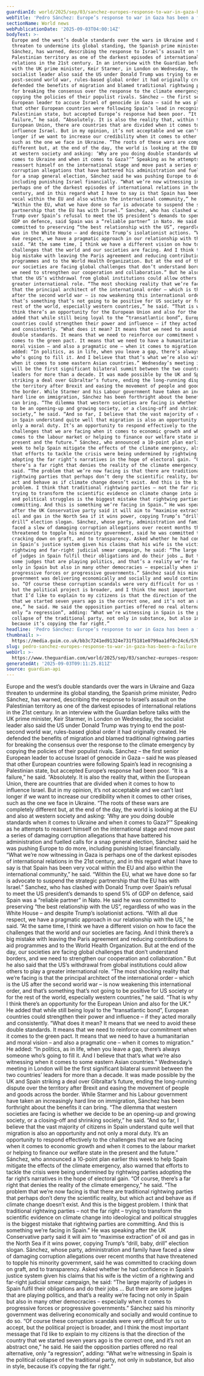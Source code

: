 ```yaml
---
guardianId: world/2025/sep/03/sanchez-europes-response-to-war-in-gaza-has-been-a-failure
webTitle: 'Pedro Sánchez: Europe’s response to war in Gaza has been a failure'
sectionName: World news
webPublicationDate: '2025-09-03T04:00:14Z'
bodyText: >-
  Europe and the west’s double standards over the wars in Ukraine and Gaza
  threaten to undermine its global standing, the Spanish prime minister, Pedro
  Sánchez, has warned, describing the response to Israel’s assault on the
  Palestinian territory as one of the darkest episodes of international
  relations in the 21st century. In an interview with the Guardian before talks
  with the UK prime minister, Keir Starmer, in London on Wednesday, the
  socialist leader also said the US under Donald Trump was trying to end the
  post-second world war, rules-based global order it had originally created. He
  defended the benefits of migration and blamed traditional rightwing parties
  for breaking the consensus over the response to the climate emergency by
  copying the policies of their populist rivals. Sánchez – the first senior
  European leader to accuse Israel of genocide in Gaza – said he was pleased
  that other European countries were following Spain’s lead in recognising a
  Palestinian state, but accepted Europe’s response had been poor. “It is a
  failure,” he said. “Absolutely. It is also the reality that, within the
  European Union, there are countries that are divided when it comes to how to
  influence Israel. But in my opinion, it’s not acceptable and we can’t last
  longer if we want to increase our credibility when it comes to other crises,
  such as the one we face in Ukraine. “The roots of these wars are completely
  different but, at the end of the day, the world is looking at the EU and also
  at western society and asking: ‘Why are you doing double standards when it
  comes to Ukraine and when it comes to Gaza?’” Speaking as he attempts to
  reassert himself on the international stage and move past a series of damaging
  corruption allegations that have battered his administration and fuelled calls
  for a snap general election, Sánchez said he was pushing Europe to do more,
  including punishing Israel financially. “What we’re now witnessing in Gaza is
  perhaps one of the darkest episodes of international relations in the 21st
  century, and in this regard what I have to say is that Spain has been very
  vocal within the EU and also within the international community,” he said.
  “Within the EU, what we have done so far is advocate to suspend the strategic
  partnership that the EU has with Israel.” Sanchez, who has clashed with Donald
  Trump over Spain’s refusal to meet the US president’s demands to spend 5% of
  GDP on defence, said Spain was a “reliable partner” in Nato. He said he was
  committed to preserving “the best relationship with the US”, regardless of who
  was in the White House – and despite Trump’s isolationist actions. “With all
  due respect, we have a pragmatic approach in our relationship with the US,” he
  said. “At the same time, I think we have a different vision on how to face the
  challenges that the world and our societies are facing. And I think there’s a
  big mistake with leaving the Paris agreement and reducing contributions to aid
  programmes and to the World Health Organization. But at the end of the day,
  our societies are facing global challenges that don’t understand borders, and
  we need to strengthen our cooperation and collaboration.” But he also said
  that the US’s withdrawal from global institutions could allow others to play a
  greater international role. “The most shocking reality that we’re facing is
  that the principal architect of the international order – which is the US
  after the second world war – is now weakening this international order, and
  that’s something that’s not going to be positive for US society or for the
  rest of the world, especially western countries,” he said. “That is why I
  think there’s an opportunity for the European Union and also for the UK.” He
  added that while still being loyal to the “transatlantic bond”, European
  countries could strengthen their power and influence – if they acted morally
  and consistently. “What does it mean? It means that we need to avoid these
  double standards. It means that we need to reinforce our commitment when it
  comes to the green pact. It means that we need to have a humanitarian and
  moral vision – and also a pragmatic one – when it comes to migration.” He
  added: “In politics, as in life, when you leave a gap, there’s always someone
  who’s going to fill it. And I believe that that’s what we’re also witnessing
  when it comes to some eastern Asian countries.” Wednesday’s meeting in London
  will be the first significant bilateral summit between the two countries’
  leaders for more than a decade. It was made possible by the UK and Spain
  striking a deal over Gibraltar’s future, ending the long-running dispute over
  the territory after Brexit and easing the movement of people and goods across
  the border. While Starmer and his Labour government have taken an increasingly
  hard line on immigration, Sánchez has been forthright about the benefits it
  can bring. “The dilemma that western societies are facing is whether we decide
  to be an opening-up and growing society, or a closing-off and shrinking
  society,” he said. “And so far, I believe that the vast majority of citizens
  in Spain understand quite well that migration is also an opportunity and not
  only a moral duty. It’s an opportunity to respond effectively to the
  challenges that we are facing when it comes to economic growth and when it
  comes to the labour market or helping to finance our welfare state in the
  present and the future.” Sánchez, who announced a 10-point plan earlier this
  week to help Spain mitigate the effects of the climate emergency, also warned
  that efforts to tackle the crisis were being undermined by rightwing parties
  adopting the far right’s narratives in the hope of electoral gain. “Of course,
  there’s a far right that denies the reality of the climate emergency,” he
  said. “The problem that we’re now facing is that there are traditional
  rightwing parties that perhaps don’t deny the scientific reality, but which
  act and behave as if climate change doesn’t exist. And this is the biggest
  problem. I think that traditional rightwing parties – not the far right –
  trying to transform the scientific evidence on climate change into ideological
  and political struggles is the biggest mistake that rightwing parties are
  committing. And this is something we’re facing in Spain.” He was speaking
  after the UK Conservative party said it will aim to “maximise extraction” of
  oil and gas in the North Sea if it wins power, copying Trump’s “drill, baby,
  drill” election slogan. Sánchez, whose party, administration and family have
  faced a slew of damaging corruption allegations over recent months that have
  threatened to topple his minority government, said he was committed to
  cracking down on graft, and to transparency. Asked whether he had confidence
  in Spain’s justice system given his claims that his wife is the victim of a
  rightwing and far-right judicial smear campaign, he said: “The large majority
  of judges in Spain fulfil their obligations and do their jobs … But there are
  some judges that are playing politics, and that’s a reality we’re facing not
  only in Spain but also in many other democracies – especially when it comes to
  progressive forces or progressive governments.” Sánchez said his minority
  government was delivering economically and socially and would continue to do
  so. “Of course these corruption scandals were very difficult for us to accept,
  but the political project is broader, and I think the most important message
  that I’d like to explain to my citizens is that the direction of the country
  that we started seven years ago is the correct one, and it’s not an abstract
  one,” he said. He said the opposition parties offered no real alternative,
  only “a regression”, adding: “What we’re witnessing in Spain is the political
  collapse of the traditional party, not only in substance, but also in style,
  because it’s copying the far right.”
headline: 'Pedro Sánchez: Europe’s response to war in Gaza has been a failure'
thumbnail: >-
  https://media.guim.co.uk/bb3c7241ed91324e731f5181e0799aa1df0c24c6/576_0_6881_5504/500.jpg
slug: pedro-sanchez-europes-response-to-war-in-gaza-has-been-a-failure
webUrl: >-
  https://www.theguardian.com/world/2025/sep/03/sanchez-europes-response-to-war-in-gaza-has-been-a-failure
generatedAt: '2025-09-03T09:11:25.811Z'
source: guardian-api
---
```

Europe and the west’s double standards over the wars in Ukraine and Gaza threaten to undermine its global standing, the Spanish prime minister, Pedro Sánchez, has warned, describing the response to Israel’s assault on the Palestinian territory as one of the darkest episodes of international relations in the 21st century. In an interview with the Guardian before talks with the UK prime minister, Keir Starmer, in London on Wednesday, the socialist leader also said the US under Donald Trump was trying to end the post-second world war, rules-based global order it had originally created. He defended the benefits of migration and blamed traditional rightwing parties for breaking the consensus over the response to the climate emergency by copying the policies of their populist rivals. Sánchez – the first senior European leader to accuse Israel of genocide in Gaza – said he was pleased that other European countries were following Spain’s lead in recognising a Palestinian state, but accepted Europe’s response had been poor. “It is a failure,” he said. “Absolutely. It is also the reality that, within the European Union, there are countries that are divided when it comes to how to influence Israel. But in my opinion, it’s not acceptable and we can’t last longer if we want to increase our credibility when it comes to other crises, such as the one we face in Ukraine. “The roots of these wars are completely different but, at the end of the day, the world is looking at the EU and also at western society and asking: ‘Why are you doing double standards when it comes to Ukraine and when it comes to Gaza?’” Speaking as he attempts to reassert himself on the international stage and move past a series of damaging corruption allegations that have battered his administration and fuelled calls for a snap general election, Sánchez said he was pushing Europe to do more, including punishing Israel financially. “What we’re now witnessing in Gaza is perhaps one of the darkest episodes of international relations in the 21st century, and in this regard what I have to say is that Spain has been very vocal within the EU and also within the international community,” he said. “Within the EU, what we have done so far is advocate to suspend the strategic partnership that the EU has with Israel.” Sanchez, who has clashed with Donald Trump over Spain’s refusal to meet the US president’s demands to spend 5% of GDP on defence, said Spain was a “reliable partner” in Nato. He said he was committed to preserving “the best relationship with the US”, regardless of who was in the White House – and despite Trump’s isolationist actions. “With all due respect, we have a pragmatic approach in our relationship with the US,” he said. “At the same time, I think we have a different vision on how to face the challenges that the world and our societies are facing. And I think there’s a big mistake with leaving the Paris agreement and reducing contributions to aid programmes and to the World Health Organization. But at the end of the day, our societies are facing global challenges that don’t understand borders, and we need to strengthen our cooperation and collaboration.” But he also said that the US’s withdrawal from global institutions could allow others to play a greater international role. “The most shocking reality that we’re facing is that the principal architect of the international order – which is the US after the second world war – is now weakening this international order, and that’s something that’s not going to be positive for US society or for the rest of the world, especially western countries,” he said. “That is why I think there’s an opportunity for the European Union and also for the UK.” He added that while still being loyal to the “transatlantic bond”, European countries could strengthen their power and influence – if they acted morally and consistently. “What does it mean? It means that we need to avoid these double standards. It means that we need to reinforce our commitment when it comes to the green pact. It means that we need to have a humanitarian and moral vision – and also a pragmatic one – when it comes to migration.” He added: “In politics, as in life, when you leave a gap, there’s always someone who’s going to fill it. And I believe that that’s what we’re also witnessing when it comes to some eastern Asian countries.” Wednesday’s meeting in London will be the first significant bilateral summit between the two countries’ leaders for more than a decade. It was made possible by the UK and Spain striking a deal over Gibraltar’s future, ending the long-running dispute over the territory after Brexit and easing the movement of people and goods across the border. While Starmer and his Labour government have taken an increasingly hard line on immigration, Sánchez has been forthright about the benefits it can bring. “The dilemma that western societies are facing is whether we decide to be an opening-up and growing society, or a closing-off and shrinking society,” he said. “And so far, I believe that the vast majority of citizens in Spain understand quite well that migration is also an opportunity and not only a moral duty. It’s an opportunity to respond effectively to the challenges that we are facing when it comes to economic growth and when it comes to the labour market or helping to finance our welfare state in the present and the future.” Sánchez, who announced a 10-point plan earlier this week to help Spain mitigate the effects of the climate emergency, also warned that efforts to tackle the crisis were being undermined by rightwing parties adopting the far right’s narratives in the hope of electoral gain. “Of course, there’s a far right that denies the reality of the climate emergency,” he said. “The problem that we’re now facing is that there are traditional rightwing parties that perhaps don’t deny the scientific reality, but which act and behave as if climate change doesn’t exist. And this is the biggest problem. I think that traditional rightwing parties – not the far right – trying to transform the scientific evidence on climate change into ideological and political struggles is the biggest mistake that rightwing parties are committing. And this is something we’re facing in Spain.” He was speaking after the UK Conservative party said it will aim to “maximise extraction” of oil and gas in the North Sea if it wins power, copying Trump’s “drill, baby, drill” election slogan. Sánchez, whose party, administration and family have faced a slew of damaging corruption allegations over recent months that have threatened to topple his minority government, said he was committed to cracking down on graft, and to transparency. Asked whether he had confidence in Spain’s justice system given his claims that his wife is the victim of a rightwing and far-right judicial smear campaign, he said: “The large majority of judges in Spain fulfil their obligations and do their jobs … But there are some judges that are playing politics, and that’s a reality we’re facing not only in Spain but also in many other democracies – especially when it comes to progressive forces or progressive governments.” Sánchez said his minority government was delivering economically and socially and would continue to do so. “Of course these corruption scandals were very difficult for us to accept, but the political project is broader, and I think the most important message that I’d like to explain to my citizens is that the direction of the country that we started seven years ago is the correct one, and it’s not an abstract one,” he said. He said the opposition parties offered no real alternative, only “a regression”, adding: “What we’re witnessing in Spain is the political collapse of the traditional party, not only in substance, but also in style, because it’s copying the far right.”
